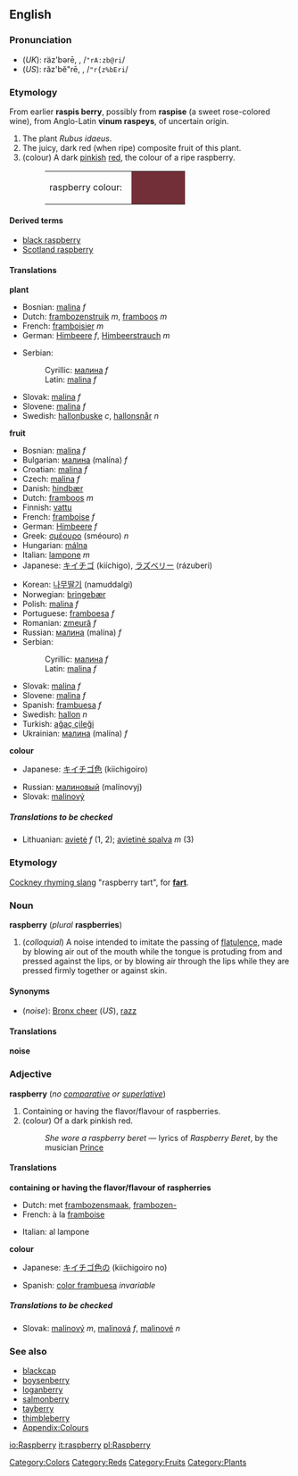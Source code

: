 {{Wikipedia}}
==English==

===Pronunciation===
<!--Note that the "p" is silent-->
*(''UK''): räz'bərē, {{IPAchar|/ˈrɑːzbəri/}}, /<tt>"rA:zb@ri</tt>/
*(''US''): răz'bĕ"rē, {{IPAchar|/ˈræzˌbɛri/}}, /<tt>"r{z%bEri</tt>/

===Etymology===
From earlier '''raspis berry''', possibly from '''raspise''' (a sweet rose-colored wine), from Anglo-Latin '''vinum raspeys''', of uncertain origin.

#<!--DefNRubus_idaeus-->The plant ''Rubus idaeus''.
#<!--DefNRubus_idaeus_fructus-->The juicy, dark red (when ripe) composite fruit of this plant.
#<!--DefNColor722F37-->(colour) A dark [[pinkish]] [[red]], the colour of a ripe raspberry.
#:<table><tr><td>raspberry colour: &nbsp;</td><td bgcolor="#722F37" width="80">&nbsp; </td></tr></table>

====Derived terms====
*[[black raspberry]]
*[[Scotland raspberry]]

====Translations====
<!--DefNRubus_idaeus-->'''plant'''
{{top}}
*Bosnian: [[malina#Bosnian|malina]] ''f''
*Dutch: [[frambozenstruik]] ''m'', [[framboos]] ''m''
*French: [[framboisier]] ''m''
*German: [[Himbeere]] ''f'', [[Himbeerstrauch]] ''m''
{{mid}}
*Serbian:
*:Cyrillic: [[малина#Serbian|малина]] ''f''
*:Latin: [[malina#Serbian|malina]] ''f''
*Slovak: [[malina#Slovak|malina]] ''f''
*Slovene: [[malina#Slovene|malina]] ''f''
*Swedish: [[hallonbuske]] ''c'', [[hallonsnår]] ''n''
{{bottom}}

<!--DefNRubus_idaeus_fructus-->'''fruit'''
{{top}}
*Bosnian: [[malina#Bosnian|malina]] ''f''
*Bulgarian: [[малина]] (malína) ''f''
*Croatian: [[malina#Croatian|malina]] ''f''
*Czech: [[malina#Czech|malina]] ''f''
*Danish: [[hindbær]]
*Dutch: [[framboos]] ''m''
*Finnish: [[vattu]]
*French: [[framboise]] ''f''
*German: [[Himbeere]] ''f''
*Greek: [[σμέουρο]] (sméouro) ''n''
*Hungarian: [[málna]]
*Italian: [[lampone]] ''m''
*Japanese: [[キイチゴ]] (kiíchigo), [[ラズベリー]] (rázuberi)
{{mid}}
*Korean: [[나무딸기]] (namuddalgi)
*Norwegian: [[bringebær]]
*Polish: [[malina#Polish|malina]] ''f''
*Portuguese: [[framboesa]] ''f''
*Romanian: [[zmeură]] ''f''
*Russian: [[малина]] (malína) ''f''
*Serbian:
*:Cyrillic: [[малина#Serbian|малина]] ''f''
*:Latin: [[malina#Serbian|malina]] ''f''
*Slovak: [[malina#Slovak|malina]] ''f''
*Slovene: [[malina#Slovene|malina]] ''f''
*Spanish: [[frambuesa]] ''f''
*Swedish: [[hallon]] ''n''
*Turkish: [[ağaç çileği]]
*Ukrainian: [[малина#Ukrainian|малина]] (malína) ''f''
{{bottom}}

<!--DefNColor722F37-->'''colour'''
{{top}}
*Japanese: [[キイチゴ色]] (kiichigoiro)
{{mid}}
*Russian: [[малиновый]] (malínovyj)
*Slovak: [[malinový]]
{{bottom}}

=====Translations to be checked=====
<!--Remove this section once all of the translations below have been moved into the tables above.-->
{{checktrans}}

*Lithuanian: [[avietė]] ''f'' (1, 2); [[avietinė spalva]] ''m'' (3)

===Etymology===
[[Cockney rhyming slang]] "raspberry tart", for '''[[fart]]'''.

===Noun===
'''raspberry''' (''plural'' '''raspberries''')

#<!--DefNSound-->(''colloquial'') A noise intended to imitate the passing of [[flatulence]], made by blowing air out of the mouth while the tongue is protuding from and pressed against the lips, or by blowing air through the lips while they are pressed firmly together or against skin.

====Synonyms====
*<!--DefNSound-->(''noise''): [[Bronx cheer]] (''US''), [[razz]]

====Translations====
<!--DefNSound-->'''noise'''
{{top}}
{{mid}}
{{bottom}}

===Adjective===
'''raspberry''' (''no [[comparative]] or [[superlative]]'')

#<!--DefAdjFlavor-->Containing or having the flavor/flavour of raspberries.
#<!--DefAdjColor722F37-->(colour) Of a dark pinkish red.
#:''She wore a raspberry beret'' &mdash; lyrics of ''Raspberry Beret'', by the musician [[w:Prince_(artist)|Prince]]

====Translations====

<!--DefAdjFlavor-->'''containing or having the flavor/flavour of raspherries'''
{{top}}
*Dutch: met [[frambozensmaak]], [[frambozen-]]
*French: à la [[framboise]]
{{mid}}
*Italian: al lampone
{{bottom}}

<!--DefAdjColor722F37-->'''colour'''
{{top}}
*Japanese: [[キイチゴ色]]の (kiichigoiro no)
{{mid}}
*Spanish: [[color frambuesa]] ''invariable''
{{bottom}}

=====Translations to be checked=====
<!--Remove this section once all of the translations below have been moved into the tables above.-->
{{checktrans}}

*Slovak: [[malinový]] ''m'', [[malinová]] ''f'', [[malinové]] ''n''

===See also===
*[[blackcap]]
*[[boysenberry]]
*[[loganberry]]
*[[salmonberry]]
*[[tayberry]]
*[[thimbleberry]]
*[[Wiktionary_Appendix:Colours|Appendix:Colours]]

[[Category:Colors]]
[[Category:Reds]]
[[Category:Fruits]]
[[Category:Plants]]

[[io:Raspberry]]
[[it:raspberry]]
[[pl:Raspberry]]